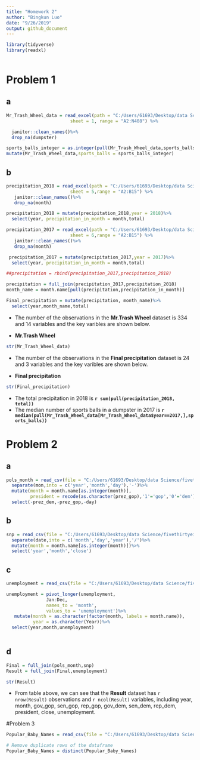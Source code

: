 ```yaml
---
title: "Homework 2"
author: "Bingkun Luo"
date: "9/26/2019"
output: github_document
---
```



```r
library(tidyverse)
library(readxl)
 
```

# Problem 1
## a
```r
Mr_Trash_Wheel_data = read_excel(path = "C:/Users/61693/Desktop/data Science/P8105_Hw2_bl2789/Trash-Wheel-Collection-Totals-8-6-19.xlsx",
                        sheet = 1, range = "A2:N408") %>%

  janitor::clean_names()%>%
  drop_na(dumpster)

sports_balls_integer = as.integer(pull(Mr_Trash_Wheel_data,sports_balls))  
mutate(Mr_Trash_Wheel_data,sports_balls = sports_balls_integer)
```
## b
```r
precipitation_2018 = read_excel(path = "C:/Users/61693/Desktop/data Science/P8105_Hw2_bl2789/Trash-Wheel-Collection-Totals-8-6-19.xlsx",
                        sheet = 5,range = "A2:B15") %>%
   janitor::clean_names()%>%
   drop_na(month)

precipitation_2018 = mutate(precipitation_2018,year = 2018)%>%
  select(year, precipitation_in_month = month,total)

```


```r
precipitation_2017 = read_excel(path = "C:/Users/61693/Desktop/data Science/P8105_Hw2_bl2789/Trash-Wheel-Collection-Totals-8-6-19.xlsx",
                        sheet = 6,range = "A2:B15") %>%
   janitor::clean_names()%>%
   drop_na(month)

 precipitation_2017 = mutate(precipitation_2017,year = 2017)%>%
  select(year, precipitation_in_month = month,total) 
```

```r
##precipitation = rbind(precipitation_2017,precipitation_2018)

precipitation = full_join(precipitation_2017,precipitation_2018)
month_name = month.name[pull(precipitation,precipitation_in_month)]

Final_precipitation = mutate(precipitation, month_name)%>%
  select(year,month_name,total)

```
* The number of the observations in the **Mr.Trash Wheel** dataset is 334 and 14 variables and the key varibles are shown below.

* **Mr.Trash Wheel**
```r
str(Mr_Trash_Wheel_data)
```
* The number of the observations in the **Final precipitation** dataset is 24 and 3 variables and the key varibles are shown below.

* **Final precipitation**
```r
str(Final_precipitation)
```
* The total precipitation in 2018 is **`r sum(pull(precipitation_2018, total))`**
* The median number of sports balls in a dumpster in 2017 is **`r median(pull(Mr_Trash_Wheel_data[Mr_Trash_Wheel_data$year==2017,],sports_balls))`**

# Problem 2
## a
```r
pols_month = read_csv(file = "C:/Users/61693/Desktop/data Science/fivethirtyeight_datasets/pols-month.csv")%>% 
  separate(mon,into = c('year','month','day'),'-')%>% 
  mutate(month = month.name[as.integer(month)],
         president = recode(as.character(prez_gop),'1'='gop','0'='dem'))%>%
  select(-prez_dem,-prez_gop,-day)

```

## b
```r
snp = read_csv(file = "C:/Users/61693/Desktop/data Science/fivethirtyeight_datasets/snp.csv")%>% 
  separate(date,into = c('month','day','year'),'/')%>%
  mutate(month = month.name[as.integer(month)])%>%
  select('year','month','close')
```

## c
```r
unemployment = read_csv(file = "C:/Users/61693/Desktop/data Science/fivethirtyeight_datasets/unemployment.csv")

unemployment = pivot_longer(unemployment,
               Jan:Dec,
               names_to = 'month',
               values_to = 'unemployment')%>% 
   mutate(month = as.character(factor(month, labels = month.name)),
          year = as.character(Year))%>%
  select(year,month,unemployment)
  
```
## d
```r

Final = full_join(pols_month,snp)
Result = full_join(Final,unemployment)

str(Result)
```
* From table above, we can see that the **Result** dataset has `r nrow(Result)` observations and `r ncol(Result)` variables, including year, month, gov_gop, sen_gop, rep_gop, gov_dem, sen_dem, rep_dem, president, close, unemployment.

#Problem 3

```r
Popular_Baby_Names = read_csv(file = "C:/Users/61693/Desktop/data Science/P8105_Hw2_bl2789/Popular_Baby_Names.csv")

# Remove duplicate rows of the dataframe
Popular_Baby_Names = distinct(Popular_Baby_Names)
```

